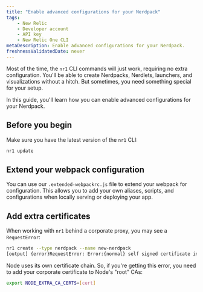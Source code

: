 ```yaml
---
title: "Enable advanced configurations for your Nerdpack"
tags:
    - New Relic 
    - Developer account
    - API key
    - New Relic One CLI
metaDescription: Enable advanced configurations for your Nerdpack.
freshnessValidatedDate: never
---
```



Most of the time, the `nr1` CLI commands will just work, requiring no extra configuration. You'll be able to create Nerdpacks, Nerdlets, launchers, and visualizations without a hitch. But sometimes, you need something special for your setup.

In this guide, you'll learn how you can enable advanced configurations for your Nerdpack.


## Before you begin

Make sure you have the latest version of the `nr1` CLI:

```sh
nr1 update
```

## Extend your webpack configuration

You can use our `.extended-webpackrc.js` file to extend your webpack for configuration. This allows you to add your own aliases, scripts, and configurations when locally serving or deploying your app.

## Add extra certificates

When working with `nr1` behind a corporate proxy, you may see a `RequestError`:

```sh
nr1 create --type nerdpack --name new-nerdpack
[output] {error}RequestError: Error:{normal} self signed certificate in certificate chain
```

Node uses its own certificate chain. So, if you're getting this error, you need to add your corporate certificate to Node's "root" CAs:

```sh
export NODE_EXTRA_CA_CERTS=[cert]
```
